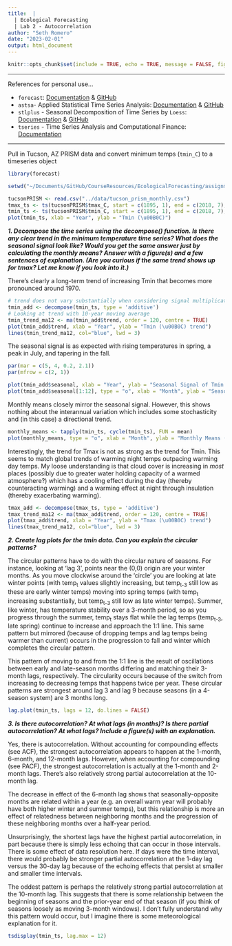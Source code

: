 ```yaml
---
title:  |
  | Ecological Forecasting
  | Lab 2 - Autocorrelation
author: "Seth Romero"
date: "2023-02-01"
output: html_document
---
```


```r
knitr::opts_chunk$set(include = TRUE, echo = TRUE, message = FALSE, fig.height = 6, fig.width = 10)
```

<hr>

References for personal use...

+ `forecast`: [Documentation](https://www.rdocumentation.org/packages/forecast/versions/8.20) & [GitHub](https://github.com/robjhyndman/forecast)
+ `astsa`- Applied Statistical Time Series Analysis: [Documentation](https://www.rdocumentation.org/packages/astsa/versions/1.16) & [GitHub](https://github.com/nickpoison/astsa)
+ `stlplus` - Seasonal Decomposition of Time Series by `Loess`: [Documentation](https://www.rdocumentation.org/packages/stlplus/versions/0.5.1/topics/stlplus) & [GitHub](https://github.com/hafen/stlplus)
+ `tseries` - Time Series Analysis and Computational Finance: [Documentation](https://www.rdocumentation.org/packages/tseries/versions/0.10-52)

<hr>

Pull in Tucson, AZ PRISM data and convert minimum temps (`tmin_C`) to a timeseries object
\vspace{5mm}

```r
library(forecast)

setwd("~/Documents/GitHub/CourseResources/EcologicalForecasting/assignments/")

tucsonPRISM <- read.csv("../data/tucson_prism_monthly.csv")
tmax_ts <- ts(tucsonPRISM$tmax_C, start = c(1895, 1), end = c(2018, 7), frequency = 12)
tmin_ts <- ts(tucsonPRISM$tmin_C, start = c(1895, 1), end = c(2018, 7), frequency = 12)
plot(tmin_ts, xlab = "Year", ylab = "Tmin (\u00B0C)")
```


***1. Decompose the time series using the decompose() function. Is there any clear trend in the minimum temperature time series? What does the seasonal signal look like? Would you get the same answer just by calculating the monthly means? Answer with a figure(s) and a few sentences of explanation. (Are you curious if the same trend shows up for tmax? Let me know if you look into it.)***

There's clearly a long-term trend of increasing Tmin that becomes more pronounced around 1970.

```r
# trend does not vary substantially when considering signal multiplicative
tmin_add <- decompose(tmin_ts, type = 'additive')
# Looking at trend with 10-year moving average
tmin_trend_ma12 <- ma(tmin_add$trend, order = 120, centre = TRUE)
plot(tmin_add$trend, xlab = "Year", ylab = "Tmin (\u00B0C) trend")
lines(tmin_trend_ma12, col="blue", lwd = 3)
```

The seasonal signal is as expected with rising temperatures in spring, a peak in July, and tapering in the fall.

```r
par(mar = c(5, 4, 0.2, 2.1))
par(mfrow = c(2, 1))

plot(tmin_add$seasonal, xlab = "Year", ylab = "Seasonal Signal of Tmin (\u00B0C)")
plot(tmin_add$seasonal[1:12], type = "o", xlab = "Month", ylab = "Seasonal Signal of Tmin (\u00B0C)") 
```

Monthly means closely mirror the seasonal signal. However, this shows nothing about the interannual variation which includes some stochasticity and (in this case) a directional trend.

```r
monthly_means <- tapply(tmin_ts, cycle(tmin_ts), FUN = mean)
plot(monthly_means, type = "o", xlab = "Month", ylab = "Monthly Means (Tmin \u00B0C)")
```

Interestingly, the trend for Tmax is not as strong as the trend for Tmin. This seems to match global trends of warming night temps outpacing warming day temps. My loose understanding is that cloud cover is increasing in *most* places (possibly due to greater water holding capacity of a warmed atmosphere?) which has a cooling effect during the day (thereby counteracting warming) and a warming effect at night through insulation (thereby exacerbating warming).

```r
tmax_add <- decompose(tmax_ts, type = 'additive')
tmax_trend_ma12 <- ma(tmax_add$trend, order = 120, centre = TRUE)
plot(tmax_add$trend, xlab = "Year", ylab = "Tmax (\u00B0C) trend")
lines(tmax_trend_ma12, col="blue", lwd = 3)
```

***2. Create lag plots for the tmin data. Can you explain the circular patterns?***

The circular patterns have to do with the circular nature of seasons. For instance, looking at 'lag 3', points near the (0,0) origin are your winter months. As you move clockwise around the 'circle' you are looking at late winter points (with temp<sub>t</sub> values slightly increasing, but temp<sub>t-3</sub> still low as these are early winter temps) moving into spring temps (with temp<sub>t</sub> increasing substantially, but temp<sub>t-3</sub> still low as late winter temps). Summer, like winter, has temperature stability over a 3-month period, so as you progress through the summer, temp<sub>t</sub> stays flat while the lag temps (temp<sub>t-3</sub>, late spring) continue to increase and approach the 1:1 line. This same pattern but mirrored (because of dropping temps and lag temps being warmer than current) occurs in the progression to fall and winter which completes the circular pattern. 

This pattern of moving to and from the 1:1 line is the result of oscillations between early and late-season months differing and matching their 3-month lags, respectively. The circularity occurs because of the switch from increasing to decreasing temps that happens twice per year. These circular patterns are strongest around lag 3 and lag 9 because seasons (in a 4-season system) are 3 months long.

```r
lag.plot(tmin_ts, lags = 12, do.lines = FALSE)
```

***3. Is there autocorrelation? At what lags (in months)? Is there partial autocorrelation? At what lags? Include a figure(s) with an explanation.***

Yes, there is autocorrelation. Without accounting for compounding effects (see ACF), the strongest autocorrelation appears to happen at the 1-month, 6-month, and 12-month lags.  However, when accounting for compounding (see PACF), the strongest autocorrelation is actually at the 1-month and 2-month lags. There's also relatively strong partial autocorrelation at the 10-month lag.

The decrease in effect of the 6-month lag shows that seasonally-opposite months are related within a year (e.g. an overall warm year will probably have both higher winter and summer temps), but this relationship is more an effect of relatedness between neighboring months and the progression of these neighboring months over a half-year period. 

Unsurprisingly, the shortest lags have the highest partial autocorrelation, in part because there is simply less echoing that can occur in those intervals.  There is some effect of data resolution here. If days were the time interval, there would probably be stronger partial autocorrelation at the 1-day lag versus the 30-day lag because of the echoing effects that persist at smaller and smaller time intervals.

The oddest pattern is perhaps the relatively strong partial autocorrelation at the 10-month lag. This suggests that there is some relationship between the beginning of seasons and the prior-year end of that season (if you think of seasons loosely as moving 3-month windows). I don't fully understand why this pattern would occur, but I imagine there is some meteorological explanation for it.

```r
tsdisplay(tmin_ts, lag.max = 12)
```